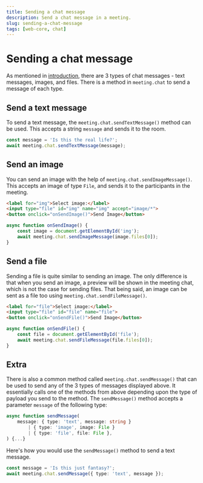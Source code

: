 ```yaml
---
title: Sending a chat message
description: Send a chat message in a meeting.
slug: sending-a-chat-message
tags: [web-core, chat]
---
```


# Sending a chat message

As mentioned in [introduction](./introduction), there are 3 types of chat messages - text messages, images, and files. There is a method in `meeting.chat` to send a message of each type.

## Send a text message

To send a text message, the `meeting.chat.sendTextMessage()` method can be used. This accepts a string `message` and sends it to the room.

```ts
const message = 'Is this the real life?';
await meeting.chat.sendTextMessage(message);
```

## Send an image

You can send an image with the help of `meeting.chat.sendImageMessage()`. This accepts an image of type `File`, and sends it to the participants in the meeting.

```html
<label for="img">Select image:</label>
<input type="file" id="img" name="img" accept="image/*">
<button onclick="onSendImage()">Send Image</button>
```

```ts
async function onSendImage() {
    const image = document.getElementById('img');
    await meeting.chat.sendImageMessage(image.files[0]);
}
```

## Send a file

Sending a file is quite similar to sending an image. The only difference is that when you send an image, a preview will be shown in the meeting chat, which is not the case for sending files. That being said, an image can be sent as a file too using `meeting.chat.sendFileMessage()`.

```html
<label for="file">Select image:</label>
<input type="file" id="file" name="file">
<button onclick="onSendFile()">Send Image</button>
```

```ts
async function onSendFile() {
    const file = document.getElementById('file');
    await meeting.chat.sendFileMessage(file.files[0]);
}
```

## Extra

There is also a common method called `meeting.chat.sendMessage()` that can be used to send any of the 3 types of messages displayed above. It essentially calls one of the methods from above depending upon the type of payload you send to the method. The `sendMessage()` method accepts a parameter `message` of the following type:

```ts
async function sendMessage(
    message: { type: 'text', message: string }
        | { type: 'image', image: File }
        | { type: 'file', file: File },
) {...}
```

Here's how you would use the `sendMessage()` method to send a text message.

```ts
const message = 'Is this just fantasy?';
await meeting.chat.sendMessage({ type: 'text', message });
```
